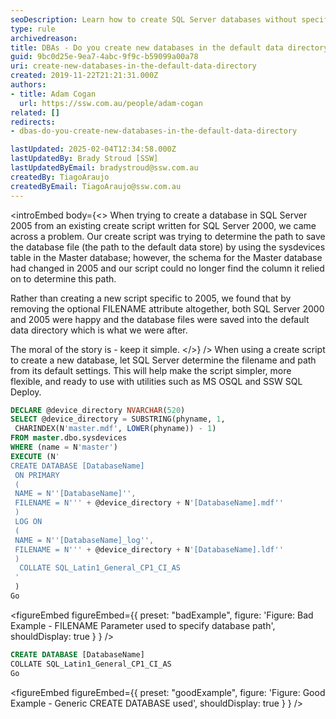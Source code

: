 ```yaml
---
seoDescription: Learn how to create SQL Server databases without specifying paths using default settings for simpler, version-agnostic scripts.
type: rule
archivedreason:
title: DBAs - Do you create new databases in the default data directory?
guid: 9bc0d25e-9ea7-4abc-9f9c-b59099a00a78
uri: create-new-databases-in-the-default-data-directory
created: 2019-11-22T21:21:31.000Z
authors:
- title: Adam Cogan
  url: https://ssw.com.au/people/adam-cogan
related: []
redirects:
- dbas-do-you-create-new-databases-in-the-default-data-directory

lastUpdated: 2025-02-04T12:34:58.000Z
lastUpdatedBy: Brady Stroud [SSW]
lastUpdatedByEmail: bradystroud@ssw.com.au
createdBy: TiagoAraujo
createdByEmail: TiagoAraujo@ssw.com.au
---
```


<introEmbed
  body={<>
When trying to create a database in SQL Server 2005 from an existing create script written for SQL Server 2000, we came across a problem. Our create script was trying to determine the path to save the database file (the path to the default data store) by using the sysdevices table in the Master database; however, the schema for the Master database had changed in 2005 and our script could no longer find the column it relied on to determine this path.

Rather than creating a new script specific to 2005, we found that by removing the optional FILENAME attribute altogether, both SQL Server 2000 and 2005 were happy and the database files were saved into the default data directory which is what we were after.

The moral of the story is - keep it simple.
  </>}
/>
When using a create script to create a new database, let SQL Server determine the filename and path from its default settings. This will help make the script simpler, more flexible, and ready to use with utilities such as MS OSQL and SSW SQL Deploy.

```sql
DECLARE @device_directory NVARCHAR(520)
SELECT @device_directory = SUBSTRING(phyname, 1,
 CHARINDEX(N'master.mdf', LOWER(phyname)) - 1)
FROM master.dbo.sysdevices
WHERE (name = N'master')
EXECUTE (N'
CREATE DATABASE [DatabaseName]
 ON PRIMARY
 (
 NAME = N''[DatabaseName]'',
 FILENAME = N''' + @device_directory + N'[DatabaseName].mdf''
 )
 LOG ON
 (
 NAME = N''[DatabaseName]_log'',
 FILENAME = N''' + @device_directory + N'[DatabaseName].ldf''
 )
  COLLATE SQL_Latin1_General_CP1_CI_AS
 '
 )
Go
```

<figureEmbed figureEmbed={{
  preset: "badExample",
  figure: 'Figure: Bad Example - FILENAME Parameter used to specify database path',
  shouldDisplay: true
} } />


```sql
CREATE DATABASE [DatabaseName]
COLLATE SQL_Latin1_General_CP1_CI_AS
Go
```

<figureEmbed figureEmbed={{
  preset: "goodExample",
  figure: 'Figure: Good Example - Generic CREATE DATABASE used',
  shouldDisplay: true
} } />
